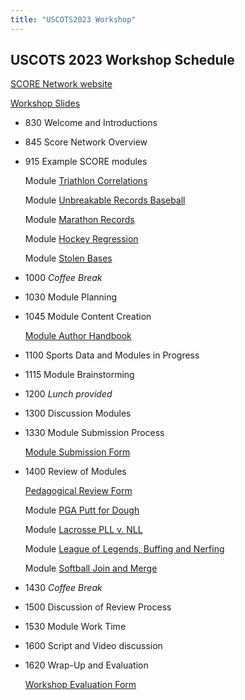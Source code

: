 ```yaml
---
title: "USCOTS2023 Workshop"
---
```


## USCOTS 2023 Workshop Schedule

[SCORE Network website](https://scorenetwork.org/){target="_blank"}

[Workshop Slides]()

* 830  	Welcome and Introductions

* 845 	Score Network Overview  

* 915 	Example SCORE modules

  Module [Triathlon Correlations](https://isle.stat.cmu.edu/SCORE/ironman_triathlon/){target="_blank"}

  Module [Unbreakable Records Baseball](https://isle.stat.cmu.edu/SCORE/Unbreakable_Records_Baseball_Hits/){target="_blank"}

  Module [Marathon Records](https://isle.stat.cmu.edu/SCORE/Marathons_SCORE_Template/){target="_blank"}
  
  Module [Hockey Regression](https://isle.stat.cmu.edu/SCORE/NHLShots/){target="_blank"}
  
  Module [Stolen Bases](https://isle.stat.cmu.edu/SCORE/stolen-bases-module/){target="_blank"}


* 1000  _Coffee Break_

* 1030 	Module Planning

* 1045  Module Content Creation 

  [Module Author Handbook](https://drive.google.com/file/d/1bCYSqy1sr-ppDtOJno9XdWho38QfcFl8/view?usp=share_link){target="_blank"}

* 1100  Sports Data and Modules in Progress

* 1115  Module Brainstorming

* 1200  _Lunch provided_

* 1300  Discussion Modules

* 1330  Module Submission Process
  
  [Module Submission Form](https://docs.google.com/forms/d/e/1FAIpQLScvIGzM_Q66D1XHApMPY8Cfq3TRCT7MfQsbg6rUM8sO8jKNeg/viewform){target="_blank"}

* 1400  Review of Modules
  
  [Pedagogical Review Form ](https://forms.gle/yFux4dEkUQstSMfa7){target="_blank"}
  
  Module [PGA Putt for Dough ](https://isle.stat.cmu.edu/SCORE/PGA_drive_putt){target="_blank"}
  
  Module [Lacrosse PLL v. NLL](https://isle.stat.cmu.edu/SCORE/lacrosse_nll_vs_pll){target="_blank"}
  
  Module [League of Legends, Buffing and Nerfing](https://isle.stat.cmu.edu/SCORE/league_of_legends/){target="_blank"}

  Module [Softball Join and Merge](https://isle.stat.cmu.edu/SCORE/softball_merging_tables/){target="_blank"}


* 1430  _Coffee Break_

* 1500  Discussion of Review Process

* 1530  Module Work Time

* 1600  Script and Video discussion

* 1620  Wrap-Up and Evaluation

  [Workshop Evaluation Form](https://baylor.qualtrics.com/jfe/form/SV_1AgGyvqeUAmqpIG){target="_blank"}


